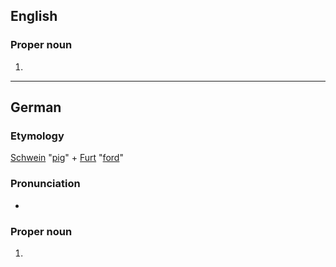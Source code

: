 ==English==
{{wikipedia}}

===Proper noun===
{{en-proper noun}}

# {{place|en|city|s/Bavaria|c/Germany}}

----

==German==
{{wikipedia|lang=de}}

===Etymology===
[[Schwein]] "[[pig]]" + [[Furt]] "[[ford]]"

===Pronunciation===
* {{audio|de|LL-Q188 (deu)-Michael Schönitzer (WMDE)-Schweinfurt.wav|Audio}}

===Proper noun===
{{de-proper noun|old=1}}

# {{place|de|independent city|s/Bavaria|c/Germany|t1=Schweinfurt}}